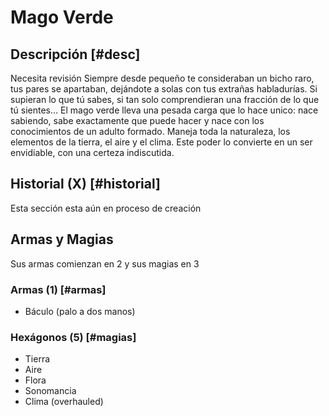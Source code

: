 
# Mago Verde

<Bleed>
  <Screenshot src={verdeImage} alt="placeholder" full />
</Bleed>

## Descripción [#desc]

<Callout type="warning" emoji="🔎">
  Necesita revisión
</Callout>
Siempre desde pequeño te consideraban un bicho raro, tus pares se apartaban, dejándote
a solas con tus extrañas habladurías. Si supieran lo que tú sabes, si tan solo comprendieran
una fracción de lo que tú sientes... El mago verde lleva una pesada carga que lo
hace unico: nace sabiendo, sabe exactamente que puede hacer y nace con los conocimientos
de un adulto formado. Maneja toda la naturaleza, los elementos de la tierra, el aire
y el clima. Este poder lo convierte en un ser envidiable, con una certeza indiscutida.

## Historial (X) [#historial]

<Callout type="error" emoji="⛔">
  Esta sección esta aún en proceso de creación
</Callout>

## Armas y Magias
Sus armas comienzan en 2 y sus magias en 3

### Armas (1) [#armas]

- Báculo (palo a dos manos)

### Hexágonos (5) [#magias]

- Tierra
- Aire
- Flora
- Sonomancia
- Clima (overhauled)
